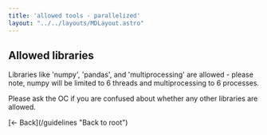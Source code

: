 ```yaml
---
title: 'allowed tools - parallelized'
layout: "../../layouts/MDLayout.astro"
---
```

## Allowed libraries
Libraries like 'numpy', 'pandas', and 'multiprocessing' are allowed - please note, numpy will be limited to 6 threads and multiprocessing to 6 processes.

Please ask the OC if you are confused about whether any other libraries are allowed.

<div class="child:child:no-underline text-lg">
[&larr; Back](/guidelines "Back to root")
</div>